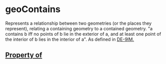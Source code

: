   

# geoContains

Represents a relationship between two geometries (or the places they represent), relating a containing geometry to a contained geometry. "a contains b iff no points of b lie in the exterior of a, and at least one point of the interior of b lies in the interior of a". As defined in <a href="https://en.wikipedia.org/wiki/DE-9IM">DE-9IM</Link>.

## Property of



